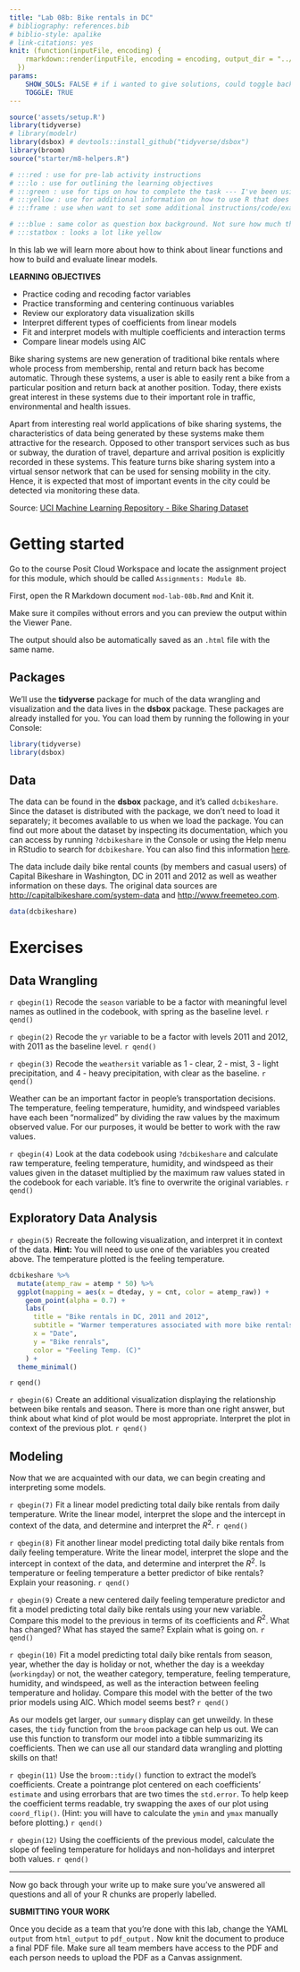 ```yaml
---
title: "Lab 08b: Bike rentals in DC"
# bibliography: references.bib
# biblio-style: apalike
# link-citations: yes
knit: (function(inputFile, encoding) {
    rmarkdown::render(inputFile, encoding = encoding, output_dir = "../docs/labs/")
  })
params: 
    SHOW_SOLS: FALSE # if i wanted to give solutions, could toggle back on. 
    TOGGLE: TRUE
---
```


```r
source('assets/setup.R')
library(tidyverse)
# library(modelr)
library(dsbox) # devtools::install_github("tidyverse/dsbox")
library(broom)
source("starter/m8-helpers.R")

# :::red : use for pre-lab activity instructions
# :::lo : use for outlining the learning objectives
# :::green : use for tips on how to complete the task --- I've been using more for "extra info" DP
# :::yellow : use for additional information on how to use R that does not directly have anything to do with the assignment tasks
# :::frame : use when want to set some additional instructions/code/examples apart from the assignment task when explaining something about how to use R

# :::blue : same color as question box background. Not sure how much this needs to be used. 
# :::statbox : looks a lot like yellow

```


In this lab we will learn more about how to think about linear functions and how to build and evaluate linear models.


:::lo
**LEARNING OBJECTIVES**

- Practice coding and recoding factor variables
- Practice transforming and centering continuous variables
- Review our exploratory data visualization skills
- Interpret different types of coefficients from linear models
- Fit and interpret models with multiple coefficients and interaction terms
- Compare linear models using AIC
:::

:::red

Bike sharing systems are new generation of traditional bike rentals where whole process from membership, rental and return back has become automatic. Through these systems, a user is able to easily rent a bike from a particular position and return back at another position. Today, there exists great interest in these systems due to their important role in traffic, environmental and health issues.

Apart from interesting real world applications of bike sharing systems, the characteristics of data being generated by these systems make them attractive for the research. Opposed to other transport services such as bus or subway, the duration of travel, departure and arrival position is explicitly recorded in these systems. This feature turns bike sharing system into a virtual sensor network that can be used for sensing mobility in the city. Hence, it is expected that most of important events in the city could be detected via monitoring these data.

Source: [UCI Machine Learning Repository - Bike Sharing Dataset](http://archive.ics.uci.edu/ml/datasets/Bike+Sharing+Dataset)
:::

# Getting started

Go to the course Posit Cloud Workspace and locate the assignment project for this module, which should be called `Assignments: Module 8b`.

First, open the R Markdown document `mod-lab-08b.Rmd` and Knit it.

Make sure it compiles without errors and you can preview the output within the Viewer Pane.  

The output should also be automatically saved as an `.html` file with the same name.


## Packages

We'll use the **tidyverse** package for much of the data wrangling and visualization and the data lives in the **dsbox** package.
These packages are already installed for you.
You can load them by running the following in your Console:

```r
library(tidyverse)
library(dsbox)
```

## Data

The data can be found in the **dsbox** package, and it's called `dcbikeshare`.
Since the dataset is distributed with the package, we don't need to load it separately; it becomes available to us when we load the package.
You can find out more about the dataset by inspecting its documentation, which you can access by running `?dcbikeshare` in the Console or using the Help menu in RStudio to search for `dcbikeshare`.
You can also find this information [here](https://rstudio-education.github.io/dsbox/reference/dcbikeshare.html).

The data include daily bike rental counts (by members and casual users) of Capital Bikeshare in Washington, DC in 2011 and 2012 as well as weather information on these days.
The original data sources are <http://capitalbikeshare.com/system-data> and <http://www.freemeteo.com>.

```r
data(dcbikeshare)
```

# Exercises

## Data Wrangling

`r qbegin(1)`
Recode the `season` variable to be a factor with meaningful level names as outlined in the codebook, with spring as the baseline level.
`r qend()`

`r qbegin(2)`
Recode the `yr` variable to be a factor with levels 2011 and 2012, with 2011 as the baseline level.
`r qend()`

`r qbegin(3)`
Recode the `weathersit` variable as 1 - clear, 2 - mist, 3 - light precipitation, and 4 - heavy precipitation, with clear as the baseline.
`r qend()`


Weather can be an important factor in people's transportation decisions. The temperature, feeling temperature, humidity, and windspeed variables have each been "normalized" by dividing the raw values by the maximum observed value. For our purposes, it would be better to work with the raw values.

`r qbegin(4)`
 Look at the data codebook using `?dcbikeshare` and calculate raw temperature, feeling temperature, humidity, and windspeed as their values given in the dataset multiplied by the maximum raw values stated in the codebook for each variable. It's fine to overwrite the original variables.
`r qend()`


## Exploratory Data Analysis

`r qbegin(5)`
Recreate the following visualization, and interpret it in context of the data. **Hint:** You will need to use one of the variables you created above. The temperature plotted is the feeling temperature.

```r
dcbikeshare %>%
  mutate(atemp_raw = atemp * 50) %>%
  ggplot(mapping = aes(x = dteday, y = cnt, color = atemp_raw)) +
    geom_point(alpha = 0.7) +
    labs(
      title = "Bike rentals in DC, 2011 and 2012",
      subtitle = "Warmer temperatures associated with more bike rentals",
      x = "Date",
      y = "Bike renrals",
      color = "Feeling Temp. (C)"
    ) +
  theme_minimal()
```

`r qend()`

`r qbegin(6)`
 Create an additional visualization displaying the relationship between bike rentals and season. There is more than one right answer, but think about what kind of plot would be most appropriate. Interpret the plot in context of the previous plot.
`r qend()`


## Modeling

Now that we are acquainted with our data, we can begin creating and interpreting some models.

`r qbegin(7)`
 Fit a linear model predicting total daily bike rentals from daily temperature.
 Write the linear model, interpret the slope and the intercept in context of the data, and determine and interpret the $R^2$.
`r qend()`


`r qbegin(8)`
 Fit another linear model predicting total daily bike rentals from daily feeling temperature.
    Write the linear model, interpret the slope and the intercept in context of the data, and determine and interpret the $R^2$.
    Is temperature or feeling temperature a better predictor of bike rentals?
    Explain your reasoning.
`r qend()`


`r qbegin(9)`
 Create a new centered daily feeling temperature predictor and fit a model predicting total daily bike rentals using your new variable. Compare this model to the previous in terms of its coefficients and $R^2$. What has changed? What has stayed the same? Explain what is going on.
`r qend()`


`r qbegin(10)`
 Fit a model predicting total daily bike rentals from season, year, whether the day is holiday or not, whether the day is a weekday (`workingday`) or not, the weather category, temperature, feeling temperature, humidity, and windspeed, as well as the interaction between feeling temperature and holiday. Compare this model with the better of the two prior models using AIC. Which model seems best?
`r qend()`

As our models get larger, our `summary` display can get unweildy. In these cases, the `tidy` function from the `broom` package can help us out. We can use this function to transform our model into a tibble summarizing its coefficients. Then we can use all our standard data wrangling and plotting skills on that!

`r qbegin(11)`
Use the `broom::tidy()` function to extract the model's coefficients. Create a pointrange plot centered on each coefficients' `estimate` and using errorbars that are two times the `std.error`. To help keep the coefficient terms readable, try swapping the axes of our plot using `coord_flip()`. (Hint: you will have to calculate the `ymin` and `ymax` manually before plotting.)
`r qend()`

`r qbegin(12)`
Using the coefficients of the previous model, calculate the slope of feeling temperature for holidays and non-holidays and interpret both values.
`r qend()`


---

Now go back through your write up to make sure you've answered all questions and all of your R chunks are properly labelled.

:::red
**SUBMITTING YOUR WORK**

Once you decide as a team that you're done with this lab, change the YAML `output` from `html_output` to `pdf_output.` Now knit the document to produce a final PDF file. Make sure all team members have access to the PDF and each person needs to upload the PDF as a Canvas assignment.   
:::
